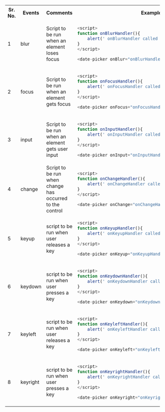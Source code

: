 <table>

<tr>
<th>Sr. No.</th>
<th>Events</th>
<th>Comments</th>
<th width="450px">Examples</th>
</tr>

<tr>
<td>1</td>
<td>blur</td>
<td>Script to be run when an element loses focus</td>
<td>

```javascript
<script>
function onBlurHandler(){
    alert(' onBlurHandler called ');
}
</script>

<date-picker onBlur="onBlurHandler()"></date-picker>

```
</td>
</tr>
<tr>
<td>2</td>
<td>focus</td>
<td>Script to be run when an element gets focus</td>
<td>

```javascript
<script>
function onFocusHandler(){
    alert(' onFocusHandler called ');
}
</script>

<date-picker onFocus="onFocusHandler()"></date-picker>
```
</td>
</tr>
<tr>
<td>3</td>
<td>input</td>
<td>Script to be run when an element gets user input</td>
<td>

```javascript
<script>
function onInputHandler(){
    alert(' onInputHandler called ');
}
</script>

<date-picker onInput="onInputHandler()"></date-picker>
```

</td>
</tr>
<tr>
<td>4</td>
<td>change</td>
<td>Script to be run when change has occurred to the control</td>
<td>

```javascript
<script>
function onChangeHandler(){
    alert(' onChangeHandler called ');
}
</script>

<date-picker onChange="onChangeHandler()"></date-picker>
```

</td>
</tr>
<tr>
<td>5</td>
<td>keyup</td>
<td>script to be run when user releases a key</td>
<td>

```javascript
<script>
function onKeyupHandler(){
    alert(' onKeyupHandler called ');
}
</script>

<date-picker onKeyup="onKeyupHandler()"></date-picker>
```

</td>
</tr>
<tr>
<td>6</td>
<td>keydown</td>
<td>script to be run when user presses a key</td>
<td>

```javascript
<script>
function onKeydownHandler(){
    alert(' onKeydownHandler called ');
}
</script>

<date-picker onKeydown="onKeydownHandler()"></date-picker>
```

</td>
</tr>
<tr>
<td>7</td>
<td>keyleft</td>
<td>script to be run when user releases a key</td>
<td>

```javascript
<script>
function onKeyleftHandler(){
    alert(' onKeyleftHandler called ');
}
</script>

<date-picker onKeyleft="onKeyleftHandler()"></date-picker>
```

</td>
</tr>
<tr>
<td>8</td>
<td>keyright</td>
<td>script to be run when user presses a key</td>
<td>

```javascript
<script>
function onKeyrightHandler(){
    alert(' onKeyrightHandler called ');
}
</script>

<date-picker onKeyright="onKeyrightHandler()"></date-picker>
```

</td>
</tr>
</table>